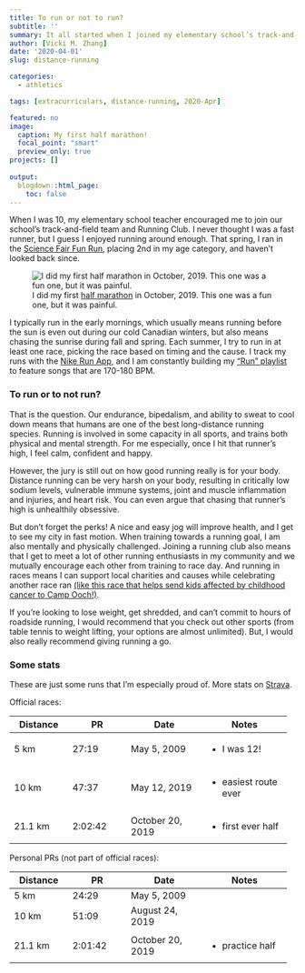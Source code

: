 ```yaml
---
title: To run or not to run?
subtitle: ''
summary: It all started when I joined my elementary school’s track-and-field team and now I am running multiple long-distance races each year. 
author: [Vicki M. Zhang]
date: '2020-04-01'
slug: distance-running

categories:
  - athletics

tags: [extracurriculars, distance-running, 2020-Apr]

featured: no
image:
  caption: My first half marathon!
  focal_point: "smart"
  preview_only: true
projects: []
  
output:
  blogdown::html_page:
    toc: false
---
```


When I was 10, my elementary school teacher encouraged me to join our school’s track-and-field team and Running Club. I never thought I was a fast runner, but I guess I enjoyed running around enough. That spring, I ran in the [Science Fair Fun Run](https://www.sciencefairs.ca/fun-run/), placing 2nd in my age category, and haven’t looked back since.

![I did my first [half marathon](http://www.torontowaterfrontmarathon.com/) in October, 2019. This one was a fun one, but it was painful.](featured.jpg)

I typically run in the early mornings, which usually means running before the sun is even out during our cold Canadian winters, but also means chasing the sunrise during fall and spring. Each summer, I try to run in at least one race, picking the race based on timing and the cause. I track my runs with the [Nike Run App](https://www.nike.com/ca/nrc-app), and I am constantly building my [“Run” playlist](https://open.spotify.com/playlist/1NDVIqEN5BpWLTp6D3GlNI) to feature songs that are 170-180 BPM.

### To run or to not run?

That is the question. Our endurance, bipedalism, and ability to sweat to cool down means that humans are one of the best long-distance running species. Running is involved in some capacity in all sports, and trains both physical and mental strength. For me especially, once I hit that runner’s high, I feel calm, confident and happy.

However, the jury is still out on how good running really is for your body. Distance running can be very harsh on your body, resulting in critically low sodium levels, vulnerable immune systems, joint and muscle inflammation and injuries, and heart risk. You can even argue that chasing that runner’s high is unhealthily obsessive.

But don’t forget the perks! A nice and easy jog will improve health, and I get to see my city in fast motion. When training towards a running goal, I am also mentally and physically challenged. Joining a running club also means that I get to meet a lot of other running enthusiasts in my community and we mutually encourage each other from training to race day. And running in races means I can support local charities and causes while celebrating another race ran [(like this race that helps send kids affected by childhood cancer to Camp Ooch!)](https://raceroster.com/events/2020/27499/sporting-life-10k-virtual-run).

If you’re looking to lose weight, get shredded, and can’t commit to hours of roadside running, I would recommend that you check out other sports (from table tennis to weight lifting, your options are almost unlimited). But, I would also really recommend giving running a go.

### Some stats

These are just some runs that I'm especially proud of. More stats on [Strava](https://www.strava.com/athletes/vickiz).

Official races:

+---------------+---------------+--------------------+----------------------+
| Distance      | PR            | Date               |Notes                 |
+===============+===============+====================+======================+
| 5 km          | 27:19         | May 5, 2009        |- I was 12!           |
+---------------+---------------+--------------------+----------------------+
| 10 km         | 47:37         | May 12, 2019       |- easiest route  ever |
+---------------+---------------+--------------------+----------------------+
| 21.1 km       | 2:02:42       | October 20, 2019   |- first ever half     |
+---------------+---------------+--------------------+----------------------+


Personal PRs (not part of official races):

+---------------+---------------+--------------------+----------------------+
| Distance      | PR            | Date               |Notes                 |
+===============+===============+====================+======================+
| 5 km          | 24:29         | May 5, 2009        |                      |
+---------------+---------------+--------------------+----------------------+
| 10 km         | 51:09         | August 24, 2019    |                      |
+---------------+---------------+--------------------+----------------------+
| 21.1 km       | 2:01:42       | October 20, 2019   |- practice half       |
+---------------+---------------+--------------------+----------------------+



